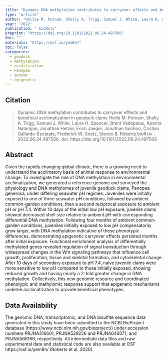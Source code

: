 ```yaml
---
title: "Dynamic DNA methylation contributes to carryover effects and beneficial acclimatization in geoduck clams"
type: "article"
author: "Hollie M. Putnam, Shelly A. Trigg, Samuel J. White, Laura H. Spencer, Brent Vadopalas, Aparna Natarajan, Jonathan Hetzel, Erich Jaeger, Jonathan Soohoo, Cristian Gallardo-Escárate, Frederick W. Goetz, Steven B. Roberts"
year: "2022"
publication: " bioRxiv"
preprint: "https://doi.org/10.1101/2022.06.24.497506"
doi: ""
materials: "https://osf.io/yem8n/"
toc: false
categories:
  - geoduck
  - methylation
  - acidification
  - Panopea
  - genome
  - epigenetic
---
```


## Citation

> Dynamic DNA methylation contributes to carryover effects and beneficial acclimatization in geoduck clams
Hollie M. Putnam, Shelly A. Trigg, Samuel J. White, Laura H. Spencer, Brent Vadopalas, Aparna Natarajan, Jonathan Hetzel, Erich Jaeger, Jonathan Soohoo, Cristian Gallardo-Escárate, Frederick W. Goetz, Steven B. Roberts
bioRxiv 2022.06.24.497506; doi: https://doi.org/10.1101/2022.06.24.497506

## Abstract

Given the rapidly changing global climate, there is a growing need to understand the acclimatory basis of animal response to environmental change. To investigate the role of DNA methylation in environmental acclimatization, we generated a reference genome and surveyed the physiology and DNA methylomes of juvenile geoduck clams, Panopea generosa, under differing seawater pH regimes. Juveniles were initially exposed to one of three seawater pH conditions, followed by ambient common-garden conditions, then a second reciprocal exposure to ambient pH or pH 7.4. Within 10 days of the initial low pH exposure, juvenile clams showed decreased shell size relative to ambient pH with corresponding differential DNA methylation. Following four months of ambient common-garden conditions, juveniles initially exposed to low pH compensatorily grew larger, with DNA methylation indicative of these phenotypic differences, demonstrating epigenetic carryover effects persisted months after initial exposure. Functional enrichment analysis of differentially methylated genes revealed regulation of signal transduction through widespread changes in the Wnt signaling pathways that influence cell growth, proliferation, tissue and skeletal formation, and cytoskeletal change. After 10 days of secondary exposure to pH 7.4, naive juvenile clams were more sensitive to low pH compared to those initially exposed, showing reduced growth and having nearly a 2-fold greater change in DNA methylation. Collectively, this new genomic resource and coordinated phenotypic and methylomic response support that epigenetic mechanisms underlie acclimatization to provide beneficial phenotypes.

## Data Availability

The genomic DNA, transcriptomic, and DNA bisulfite sequence data generated in this study have been submitted to the NCBI BioProject database (https://www.ncbi.nlm.nih.gov/bioproject/) under accession numbers PRJNA316601; PRJNA529226 and PRJNA646071; and PRJNA566166, respectively. All intermediate data files and raw experimental data and statistical code are also available at OSF https://osf.io/yem8n/ (Roberts et al. 2020).

